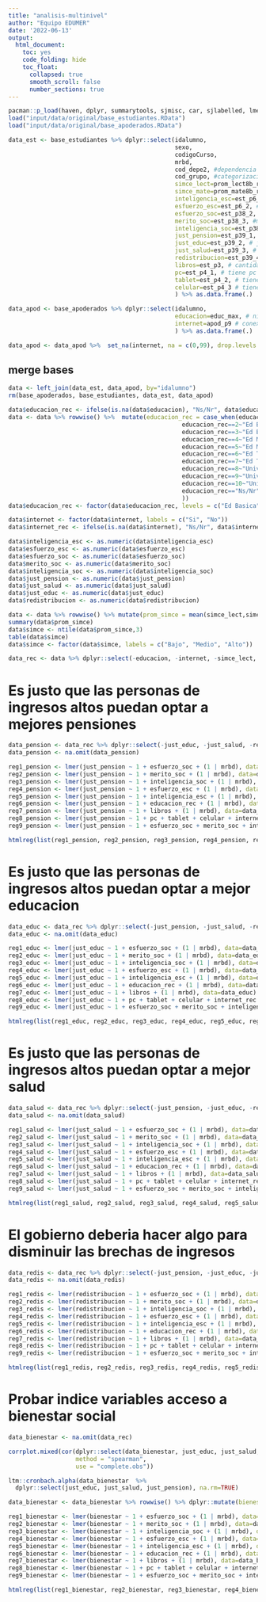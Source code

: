 ```yaml
---
title: "analisis-multinivel"
author: "Equipo EDUMER"
date: '2022-06-13'
output: 
  html_document: 
    toc: yes
    code_folding: hide
    toc_float: 
      collapsed: true
      smooth_scroll: false
      number_sections: true
---
```


```r
pacman::p_load(haven, dplyr, summarytools, sjmisc, car, sjlabelled, lme4, stargazer, corrplot, ltm, texreg)
load("input/data/original/base_estudiantes.RData")
load("input/data/original/base_apoderados.RData")
```

```r
data_est <- base_estudiantes %>% dplyr::select(idalumno,
                                               sexo,
                                               codigoCurso,
                                               mrbd,
                                               cod_depe2, #dependencia administrativa
                                               cod_grupo, #categorizacion socioeconomica
                                               simce_lect=prom_lect8b_rbd, #Promedio lectura escuela
                                               simce_mate=prom_mate8b_rbd, # Promedio matematica escuela
                                               inteligencia_esc=est_p6_1, # inteligencia escolar
                                               esfuerzo_esc=est_p6_2, # esfuerzo escolar
                                               esfuerzo_soc=est_p38_2, #esfuerzo social
                                               merito_soc=est_p38_3, #merito social
                                               inteligencia_soc=est_p38_4, #inteligencia social
                                               just_pension=est_p39_1, #justicia pension
                                               just_educ=est_p39_2, # justicia educacion
                                               just_salud=est_p39_3, # justicia salud
                                               redistribucion=est_p39_4, # redistribucion
                                               libros=est_p3, # cantidad de libros
                                               pc=est_p4_1, # tiene pc
                                               tablet=est_p4_2, # tiene tablet
                                               celular=est_p4_3 # tiene celular
                                               ) %>% as.data.frame(.)

data_apod <- base_apoderados %>% dplyr::select(idalumno,
                                               educacion=educ_max, # nivel educacional mas alto
                                               internet=apod_p9 # conexion a internet en la casa
                                               ) %>% as.data.frame(.)

data_apod <- data_apod %>%  set_na(internet, na = c(0,99), drop.levels = FALSE, as.tag = FALSE) # recode missings de doble marca (99) y vacío (0) a NA
```

## merge bases
```r
data <- left_join(data_est, data_apod, by="idalumno")
rm(base_apoderados, base_estudiantes, data_est, data_apod)
```

```r
data$educacion_rec <- ifelse(is.na(data$educacion), "Ns/Nr", data$educacion)
data <- data %>% rowwise() %>%  mutate(educacion_rec = case_when(educacion_rec==1~"Ed Basica",
                                                 educacion_rec==2~"Ed Basica",
                                                 educacion_rec==3~"Ed Basica",
                                                 educacion_rec==4~"Ed Media",
                                                 educacion_rec==5~"Ed Media",
                                                 educacion_rec==6~"Ed Tecnica",
                                                 educacion_rec==7~"Ed Tecnica",
                                                 educacion_rec==8~"Universidad o posgrado",
                                                 educacion_rec==9~"Universidad o posgrado",
                                                 educacion_rec==10~"Universidad o posgrado",
                                                 educacion_rec=="Ns/Nr"~"Ns/Nr"
                                                 ))
data$educacion_rec <- factor(data$educacion_rec, levels = c("Ed Basica", "Ed Media", "Ed Tecnica", "Universidad o posgrado", "Ns/Nr"))

data$internet <- factor(data$internet, labels = c("Si", "No"))
data$internet_rec <- ifelse(is.na(data$internet), "Ns/Nr", data$internet)
```

```r
data$inteligencia_esc <- as.numeric(data$inteligencia_esc)
data$esfuerzo_esc <- as.numeric(data$esfuerzo_esc)
data$esfuerzo_soc <- as.numeric(data$esfuerzo_soc)
data$merito_soc <- as.numeric(data$merito_soc)
data$inteligencia_soc <- as.numeric(data$inteligencia_soc)
data$just_pension <- as.numeric(data$just_pension)
data$just_salud <- as.numeric(data$just_salud)
data$just_educ <- as.numeric(data$just_educ)
data$redistribucion <- as.numeric(data$redistribucion)

data <- data %>% rowwise() %>% mutate(prom_simce = mean(simce_lect,simce_mate))
summary(data$prom_simce)
data$simce <- ntile(data$prom_simce,3)
table(data$simce)
data$simce <- factor(data$simce, labels = c("Bajo", "Medio", "Alto"))
```

```r
data_rec <- data %>% dplyr::select(-educacion, -internet, -simce_lect, -simce_mate)
```

# Es justo que las personas de ingresos altos puedan optar a mejores pensiones

```r
data_pension <- data_rec %>% dplyr::select(-just_educ, -just_salud, -redistribucion)
data_pension <- na.omit(data_pension)
```


```r
reg1_pension <- lmer(just_pension ~ 1 + esfuerzo_soc + (1 | mrbd), data=data_pension)
reg2_pension <- lmer(just_pension ~ 1 + merito_soc + (1 | mrbd), data=data_pension)
reg3_pension <- lmer(just_pension ~ 1 + inteligencia_soc + (1 | mrbd), data=data_pension)
reg4_pension <- lmer(just_pension ~ 1 + esfuerzo_esc + (1 | mrbd), data=data_pension)
reg5_pension <- lmer(just_pension ~ 1 + inteligencia_esc + (1 | mrbd), data=data_pension)
reg6_pension <- lmer(just_pension ~ 1 + educacion_rec + (1 | mrbd), data=data_pension)
reg7_pension <- lmer(just_pension ~ 1 + libros + (1 | mrbd), data=data_pension)
reg8_pension <- lmer(just_pension ~ 1 + pc + tablet + celular + internet_rec + (1 | mrbd), data=data_pension)
reg9_pension <- lmer(just_pension ~ 1 + esfuerzo_soc + merito_soc + inteligencia_soc + esfuerzo_esc + inteligencia_esc + educacion_rec + libros + pc + tablet + celular + internet_rec + cod_depe2 + cod_grupo + simce + (1 | mrbd), data=data_pension)
```


```r
htmlreg(list(reg1_pension, reg2_pension, reg3_pension, reg4_pension, reg5_pension, reg6_pension, reg7_pension, reg8_pension, reg9_pension), custom.model.names = c("Modelo 1","Modelo 2","Modelo 3","Modelo 4","Modelo 5","Modelo 6","Modelo 7","Modelo 8","Modelo 9"), custom.note = "$***p <$ 0.001, $**p <$ 0.01, $*p <$ 0.05", custom.coef.names = c("Intercepto", "Esfuerzo social", "Merito social", "Inteligencia social", "Esfuerzo escolar", "Inteligencia escolar", "Ed media <br> <i>(Ref. Ed Basica)</i>", "Ed tecnica", "Universidad o posgrado", "Ns/Nr", "10 a 25 libros <br> <i>(Ref. Menos de 10)</i>", "26 a 100 libros", "101 a 200 libros", "Más de 200 libros", "Un pc <br> <i>(Ref. Ninguno)</i>", "Dos pc", "Tres o más pc", "Una tablet <br> <i>(Ref. Ninguno)</i>", "Dos tablet", "Tres o mas tablet", "Un celular <br> <i>(Ref. Ninguno)</i>", "Dos celular", "Tres o más celular", "No internet <br> <i>(Ref. Si)</i>", "Ns/Nr internet", "Part. subv <br> <i>(Ref. Municipal)</i>", "Part. priv", "SES Medio bajo <br> <i>(Ref. Bajo)</i>", "SES Medio", "SES Medio alto", "SES Alto", "Simce_Medio <i>(Ref. Bajo)</i>", "Simce_alto"))
```

# Es justo que las personas de ingresos altos puedan optar a mejor educacion

```r
data_educ <- data_rec %>% dplyr::select(-just_pension, -just_salud, -redistribucion)
data_educ <- na.omit(data_educ)
```


```r
reg1_educ <- lmer(just_educ ~ 1 + esfuerzo_soc + (1 | mrbd), data=data_educ)
reg2_educ <- lmer(just_educ ~ 1 + merito_soc + (1 | mrbd), data=data_educ)
reg3_educ <- lmer(just_educ ~ 1 + inteligencia_soc + (1 | mrbd), data=data_educ)
reg4_educ <- lmer(just_educ ~ 1 + esfuerzo_esc + (1 | mrbd), data=data_educ)
reg5_educ <- lmer(just_educ ~ 1 + inteligencia_esc + (1 | mrbd), data=data_educ)
reg6_educ <- lmer(just_educ ~ 1 + educacion_rec + (1 | mrbd), data=data_educ)
reg7_educ <- lmer(just_educ ~ 1 + libros + (1 | mrbd), data=data_educ)
reg8_educ <- lmer(just_educ ~ 1 + pc + tablet + celular + internet_rec + (1 | mrbd), data=data_educ)
reg9_educ <- lmer(just_educ ~ 1 + esfuerzo_soc + merito_soc + inteligencia_soc + esfuerzo_esc + inteligencia_esc + educacion_rec + libros + pc + tablet + celular + internet_rec + cod_depe2 + cod_grupo + simce + (1 | mrbd), data=data_educ)
```


```r
htmlreg(list(reg1_educ, reg2_educ, reg3_educ, reg4_educ, reg5_educ, reg6_educ, reg7_educ, reg8_educ, reg9_educ), custom.model.names = c("Modelo 1","Modelo 2","Modelo 3","Modelo 4","Modelo 5","Modelo 6","Modelo 7","Modelo 8","Modelo 9"), custom.note = "$***p <$ 0.001, $**p <$ 0.01, $*p <$ 0.05", custom.coef.names = c("Intercepto", "Esfuerzo social", "Merito social", "Inteligencia social", "Esfuerzo escolar", "Inteligencia escolar", "Ed media <br> <i>(Ref. Ed Basica)</i>", "Ed tecnica", "Universidad o posgrado", "Ns/Nr", "10 a 25 libros <br> <i>(Ref. Menos de 10)</i>", "26 a 100 libros", "101 a 200 libros", "Más de 200 libros", "Un pc <br> <i>(Ref. Ninguno)</i>", "Dos pc", "Tres o más pc", "Una tablet <br> <i>(Ref. Ninguno)</i>", "Dos tablet", "Tres o mas tablet", "Un celular <br> <i>(Ref. Ninguno)</i>", "Dos celular", "Tres o más celular", "No internet <br> <i>(Ref. Si)</i>", "Ns/Nr internet", "Part. subv <br> <i>(Ref. Municipal)</i>", "Part. priv", "SES Medio bajo <br> <i>(Ref. Bajo)</i>", "SES Medio", "SES Medio alto", "SES Alto", "Simce_Medio <i>(Ref. Bajo)</i>", "Simce_alto"))
```

# Es justo que las personas de ingresos altos puedan optar a mejor salud

```r
data_salud <- data_rec %>% dplyr::select(-just_pension, -just_educ, -redistribucion)
data_salud <- na.omit(data_salud)
```


```r
reg1_salud <- lmer(just_salud ~ 1 + esfuerzo_soc + (1 | mrbd), data=data_salud)
reg2_salud <- lmer(just_salud ~ 1 + merito_soc + (1 | mrbd), data=data_salud)
reg3_salud <- lmer(just_salud ~ 1 + inteligencia_soc + (1 | mrbd), data=data_salud)
reg4_salud <- lmer(just_salud ~ 1 + esfuerzo_esc + (1 | mrbd), data=data_salud)
reg5_salud <- lmer(just_salud ~ 1 + inteligencia_esc + (1 | mrbd), data=data_salud)
reg6_salud <- lmer(just_salud ~ 1 + educacion_rec + (1 | mrbd), data=data_salud)
reg7_salud <- lmer(just_salud ~ 1 + libros + (1 | mrbd), data=data_salud)
reg8_salud <- lmer(just_salud ~ 1 + pc + tablet + celular + internet_rec + (1 | mrbd), data=data_salud)
reg9_salud <- lmer(just_salud ~ 1 + esfuerzo_soc + merito_soc + inteligencia_soc + esfuerzo_esc + inteligencia_esc + educacion_rec + libros + pc + tablet + celular + internet_rec + cod_depe2 + cod_grupo + simce + (1 | mrbd), data=data_salud)
```


```r
htmlreg(list(reg1_salud, reg2_salud, reg3_salud, reg4_salud, reg5_salud, reg6_salud, reg7_salud, reg8_salud, reg9_salud), custom.model.names = c("Modelo 1","Modelo 2","Modelo 3","Modelo 4","Modelo 5","Modelo 6","Modelo 7","Modelo 8","Modelo 9"), custom.note = "$***p <$ 0.001, $**p <$ 0.01, $*p <$ 0.05", custom.coef.names = c("Intercepto", "Esfuerzo social", "Merito social", "Inteligencia social", "Esfuerzo escolar", "Inteligencia escolar", "Ed media <br> <i>(Ref. Ed Basica)</i>", "Ed tecnica", "Universidad o posgrado", "Ns/Nr", "10 a 25 libros <br> <i>(Ref. Menos de 10)</i>", "26 a 100 libros", "101 a 200 libros", "Más de 200 libros", "Un pc <br> <i>(Ref. Ninguno)</i>", "Dos pc", "Tres o más pc", "Una tablet <br> <i>(Ref. Ninguno)</i>", "Dos tablet", "Tres o mas tablet", "Un celular <br> <i>(Ref. Ninguno)</i>", "Dos celular", "Tres o más celular", "No internet <br> <i>(Ref. Si)</i>", "Ns/Nr internet", "Part. subv <br> <i>(Ref. Municipal)</i>", "Part. priv", "SES Medio bajo <br> <i>(Ref. Bajo)</i>", "SES Medio", "SES Medio alto", "SES Alto", "Simce_Medio <i>(Ref. Bajo)</i>", "Simce_alto"))
```

# El gobierno deberia hacer algo para disminuir las brechas de ingresos

```r
data_redis <- data_rec %>% dplyr::select(-just_pension, -just_educ, -just_salud)
data_redis <- na.omit(data_redis)
```


```r
reg1_redis <- lmer(redistribucion ~ 1 + esfuerzo_soc + (1 | mrbd), data=data_redis)
reg2_redis <- lmer(redistribucion ~ 1 + merito_soc + (1 | mrbd), data=data_redis)
reg3_redis <- lmer(redistribucion ~ 1 + inteligencia_soc + (1 | mrbd), data=data_redis)
reg4_redis <- lmer(redistribucion ~ 1 + esfuerzo_esc + (1 | mrbd), data=data_redis)
reg5_redis <- lmer(redistribucion ~ 1 + inteligencia_esc + (1 | mrbd), data=data_redis)
reg6_redis <- lmer(redistribucion ~ 1 + educacion_rec + (1 | mrbd), data=data_redis)
reg7_redis <- lmer(redistribucion ~ 1 + libros + (1 | mrbd), data=data_redis)
reg8_redis <- lmer(redistribucion ~ 1 + pc + tablet + celular + internet_rec + (1 | mrbd), data=data_redis)
reg9_redis <- lmer(redistribucion ~ 1 + esfuerzo_soc + merito_soc + inteligencia_soc + esfuerzo_esc + inteligencia_esc + educacion_rec + libros + pc + tablet + celular + internet_rec + cod_depe2 + cod_grupo + simce + (1 | mrbd), data=data_redis)
```


```r
htmlreg(list(reg1_redis, reg2_redis, reg3_redis, reg4_redis, reg5_redis, reg6_redis, reg7_redis, reg8_redis, reg9_redis), custom.model.names = c("Modelo 1","Modelo 2","Modelo 3","Modelo 4","Modelo 5","Modelo 6","Modelo 7","Modelo 8","Modelo 9"), custom.note = "$***p <$ 0.001, $**p <$ 0.01, $*p <$ 0.05", custom.coef.names = c("Intercepto", "Esfuerzo social", "Merito social", "Inteligencia social", "Esfuerzo escolar", "Inteligencia escolar", "Ed media <br> <i>(Ref. Ed Basica)</i>", "Ed tecnica", "Universidad o posgrado", "Ns/Nr", "10 a 25 libros <br> <i>(Ref. Menos de 10)</i>", "26 a 100 libros", "101 a 200 libros", "Más de 200 libros", "Un pc <br> <i>(Ref. Ninguno)</i>", "Dos pc", "Tres o más pc", "Una tablet <br> <i>(Ref. Ninguno)</i>", "Dos tablet", "Tres o mas tablet", "Un celular <br> <i>(Ref. Ninguno)</i>", "Dos celular", "Tres o más celular", "No internet <br> <i>(Ref. Si)</i>", "Ns/Nr internet", "Part. subv <br> <i>(Ref. Municipal)</i>", "Part. priv", "SES Medio bajo <br> <i>(Ref. Bajo)</i>", "SES Medio", "SES Medio alto", "SES Alto", "Simce_Medio <i>(Ref. Bajo)</i>", "Simce_alto"))
```


# Probar indice variables acceso a bienestar social

```r
data_bienestar <- na.omit(data_rec)

corrplot.mixed(cor(dplyr::select(data_bienestar, just_educ, just_salud, just_pension),
                   method = "spearman",
                   use = "complete.obs"))
```


```r
ltm::cronbach.alpha(data_bienestar  %>%
  dplyr::select(just_educ, just_salud, just_pension), na.rm=TRUE)
```

```r
data_bienestar <- data_bienestar %>% rowwise() %>% dplyr::mutate(bienestar = mean(just_educ, just_salud, just_pension, na.rm = T))
```

```r
reg1_bienestar <- lmer(bienestar ~ 1 + esfuerzo_soc + (1 | mrbd), data=data_bienestar)
reg2_bienestar <- lmer(bienestar ~ 1 + merito_soc + (1 | mrbd), data=data_bienestar)
reg3_bienestar <- lmer(bienestar ~ 1 + inteligencia_soc + (1 | mrbd), data=data_bienestar)
reg4_bienestar <- lmer(bienestar ~ 1 + esfuerzo_esc + (1 | mrbd), data=data_bienestar)
reg5_bienestar <- lmer(bienestar ~ 1 + inteligencia_esc + (1 | mrbd), data=data_bienestar)
reg6_bienestar <- lmer(bienestar ~ 1 + educacion_rec + (1 | mrbd), data=data_bienestar)
reg7_bienestar <- lmer(bienestar ~ 1 + libros + (1 | mrbd), data=data_bienestar)
reg8_bienestar <- lmer(bienestar ~ 1 + pc + tablet + celular + internet_rec + (1 | mrbd), data=data_bienestar)
reg9_bienestar <- lmer(bienestar ~ 1 + esfuerzo_soc + merito_soc + inteligencia_soc + esfuerzo_esc + inteligencia_esc + educacion_rec + libros + pc + tablet + celular + internet_rec + cod_depe2 + cod_grupo + simce + (1 | mrbd), data=data_bienestar)
```


```r
htmlreg(list(reg1_bienestar, reg2_bienestar, reg3_bienestar, reg4_bienestar, reg5_bienestar, reg6_bienestar, reg7_bienestar, reg8_bienestar, reg9_bienestar), custom.model.names = c("Modelo 1","Modelo 2","Modelo 3","Modelo 4","Modelo 5","Modelo 6","Modelo 7","Modelo 8","Modelo 9"), custom.note = "$***p <$ 0.001, $**p <$ 0.01, $*p <$ 0.05", custom.coef.names = c("Intercepto", "Esfuerzo social", "Merito social", "Inteligencia social", "Esfuerzo escolar", "Inteligencia escolar", "Ed media <br> <i>(Ref. Ed Basica)</i>", "Ed tecnica", "Universidad o posgrado", "Ns/Nr", "10 a 25 libros <br> <i>(Ref. Menos de 10)</i>", "26 a 100 libros", "101 a 200 libros", "Más de 200 libros", "Un pc <br> <i>(Ref. Ninguno)</i>", "Dos pc", "Tres o más pc", "Una tablet <br> <i>(Ref. Ninguno)</i>", "Dos tablet", "Tres o mas tablet", "Un celular <br> <i>(Ref. Ninguno)</i>", "Dos celular", "Tres o más celular", "No internet <br> <i>(Ref. Si)</i>", "Ns/Nr internet", "Part. subv <br> <i>(Ref. Municipal)</i>", "Part. priv", "SES Medio bajo <br> <i>(Ref. Bajo)</i>", "SES Medio", "SES Medio alto", "SES Alto", "Simce_Medio <i>(Ref. Bajo)</i>", "Simce_alto"))
```